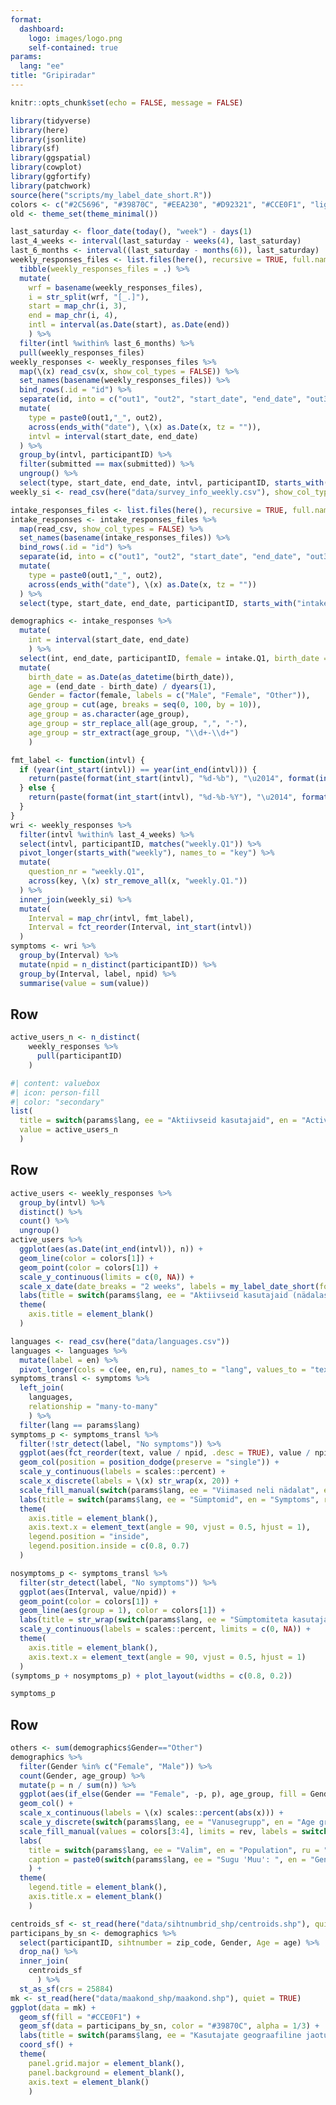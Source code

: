 ```yaml
---
format: 
  dashboard:
    logo: images/logo.png
    self-contained: true
params:
  lang: "ee"
title: "Gripiradar"
---
```


```r
knitr::opts_chunk$set(echo = FALSE, message = FALSE)
```

```r
library(tidyverse)
library(here)
library(jsonlite)
library(sf)
library(ggspatial)
library(cowplot)
library(ggfortify)
library(patchwork)
source(here("scripts/my_label_date_short.R"))
colors <- c("#2C5696", "#39870C", "#EEA230", "#D92321", "#CCE0F1", "lightgray")
old <- theme_set(theme_minimal())
```


```r
last_saturday <- floor_date(today(), "week") - days(1)
last_4_weeks <- interval(last_saturday - weeks(4), last_saturday)
last_6_months <- interval((last_saturday - months(6)), last_saturday)
weekly_responses_files <- list.files(here(), recursive = TRUE, full.names = TRUE, pattern = "weekly_responses") %>% 
  tibble(weekly_responses_files = .) %>% 
  mutate(
    wrf = basename(weekly_responses_files),
    i = str_split(wrf, "[_.]"),
    start = map_chr(i, 3),
    end = map_chr(i, 4),
    intl = interval(as.Date(start), as.Date(end)) 
    ) %>% 
  filter(intl %within% last_6_months) %>%
  pull(weekly_responses_files)
weekly_responses <- weekly_responses_files %>% 
  map(\(x) read_csv(x, show_col_types = FALSE)) %>% 
  set_names(basename(weekly_responses_files)) %>% 
  bind_rows(.id = "id") %>% 
  separate(id, into = c("out1", "out2", "start_date", "end_date", "out3"), sep = "[_\\.]") %>% 
  mutate(
    type = paste0(out1,"_", out2),
    across(ends_with("date"), \(x) as.Date(x, tz = "")),
    intvl = interval(start_date, end_date)
  ) %>% 
  group_by(intvl, participantID) %>% 
  filter(submitted == max(submitted)) %>% 
  ungroup() %>% 
  select(type, start_date, end_date, intvl, participantID, starts_with("weekly"))
weekly_si <- read_csv(here("data/survey_info_weekly.csv"), show_col_types = FALSE)
```

```r
intake_responses_files <- list.files(here(), recursive = TRUE, full.names = TRUE, pattern = "intake_responses")
intake_responses <- intake_responses_files %>% 
  map(read_csv, show_col_types = FALSE) %>% 
  set_names(basename(intake_responses_files)) %>% 
  bind_rows(.id = "id") %>% 
  separate(id, into = c("out1", "out2", "start_date", "end_date", "out3"), sep = "[_\\.]") %>% 
  mutate(
    type = paste0(out1,"_", out2),
    across(ends_with("date"), \(x) as.Date(x, tz = ""))
  ) %>% 
  select(type, start_date, end_date, participantID, starts_with("intake"))
```


```r
demographics <- intake_responses %>% 
  mutate(
    int = interval(start_date, end_date)
    ) %>% 
  select(int, end_date, participantID, female = intake.Q1, birth_date = intake.Q2, zip_code = intake.Q3.0) %>% 
  mutate(
    birth_date = as.Date(as_datetime(birth_date)),
    age = (end_date - birth_date) / dyears(1),
    Gender = factor(female, labels = c("Male", "Female", "Other")),
    age_group = cut(age, breaks = seq(0, 100, by = 10)),
    age_group = as.character(age_group),
    age_group = str_replace_all(age_group, ",", "-"),
    age_group = str_extract(age_group, "\\d+-\\d+")
    )
```


```r
fmt_label <- function(intvl) {
  if (year(int_start(intvl)) == year(int_end(intvl))) {
    return(paste(format(int_start(intvl), "%d-%b"), "\u2014", format(int_end(intvl), "%d-%b")))
  } else {
    return(paste(format(int_start(intvl), "%d-%b-%Y"), "\u2014", format(int_end(intvl), "%d-%b-%Y")))
  }
}
wri <- weekly_responses %>% 
  filter(intvl %within% last_4_weeks) %>%
  select(intvl, participantID, matches("weekly.Q1")) %>% 
  pivot_longer(starts_with("weekly"), names_to = "key") %>% 
  mutate(
    question_nr = "weekly.Q1",
    across(key, \(x) str_remove_all(x, "weekly.Q1."))
  ) %>% 
  inner_join(weekly_si) %>% 
  mutate(
    Interval = map_chr(intvl, fmt_label),
    Interval = fct_reorder(Interval, int_start(intvl))
  )
symptoms <- wri %>% 
  group_by(Interval) %>% 
  mutate(npid = n_distinct(participantID)) %>% 
  group_by(Interval, label, npid) %>% 
  summarise(value = sum(value))
```


## Row

```r
active_users_n <- n_distinct(
    weekly_responses %>% 
      pull(participantID)
    )
```


```r
#| content: valuebox
#| icon: person-fill
#| color: "secondary"
list(
  title = switch(params$lang, ee = "Aktiivseid kasutajaid", en = "Active users", ru = "Aктивные пользователи"),
  value = active_users_n
  )
```


## Row {height=60%}

```r
active_users <- weekly_responses %>% 
  group_by(intvl) %>%
  distinct() %>% 
  count() %>% 
  ungroup()
active_users %>% 
  ggplot(aes(as.Date(int_end(intvl)), n)) +
  geom_line(color = colors[1]) +
  geom_point(color = colors[1]) +
  scale_y_continuous(limits = c(0, NA)) +
  scale_x_date(date_breaks = "2 weeks", labels = my_label_date_short(format = c("%Y", "%b", "%d", "%H:%M"), sep = "-")) +
  labs(title = switch(params$lang, ee = "Aktiivseid kasutajaid (nädalas)", en = "Active users (weekly)", ru = "Aктивные пользователи (в неделю)")) +
  theme(
    axis.title = element_blank()
  )
```



```r
languages <- read_csv(here("data/languages.csv"))
languages <- languages %>% 
  mutate(label = en) %>% 
  pivot_longer(cols = c(ee, en,ru), names_to = "lang", values_to = "text")
symptoms_transl <- symptoms %>% 
  left_join(
    languages, 
    relationship = "many-to-many"
    ) %>% 
  filter(lang == params$lang)
symptoms_p <- symptoms_transl %>% 
  filter(!str_detect(label, "No symptoms")) %>% 
  ggplot(aes(fct_reorder(text, value / npid, .desc = TRUE), value / npid, fill = Interval)) +
  geom_col(position = position_dodge(preserve = "single")) +
  scale_y_continuous(labels = scales::percent) +
  scale_x_discrete(labels = \(x) str_wrap(x, 20)) +
  scale_fill_manual(switch(params$lang, ee = "Viimased neli nädalat", en = "Last four weeks", ru = "Последние четыре недели"), values = colors) +
  labs(title = switch(params$lang, ee = "Sümptomid", en = "Symptoms", ru = "Симптомы")) +
  theme(
    axis.title = element_blank(),
    axis.text.x = element_text(angle = 90, vjust = 0.5, hjust = 1),
    legend.position = "inside",
    legend.position.inside = c(0.8, 0.7)
  )
```


```r
nosymptoms_p <- symptoms_transl %>% 
  filter(str_detect(label, "No symptoms")) %>% 
  ggplot(aes(Interval, value/npid)) +
  geom_point(color = colors[1]) +
  geom_line(aes(group = 1), color = colors[1]) +
  labs(title = str_wrap(switch(params$lang, ee = "Sümptomiteta kasutajate osakaal", en = "Proportion of users with no symptoms", ru = "Доля пользователей без симптомов"), width = 15)) +
  scale_y_continuous(labels = scales::percent, limits = c(0, NA)) +
  theme(
    axis.title = element_blank(),
    axis.text.x = element_text(angle = 90, vjust = 0.5, hjust = 1)
  )
(symptoms_p + nosymptoms_p) + plot_layout(widths = c(0.8, 0.2))
```


```r
symptoms_p
```

## Row

```r
others <- sum(demographics$Gender=="Other")
demographics %>% 
  filter(Gender %in% c("Female", "Male")) %>% 
  count(Gender, age_group) %>% 
  mutate(p = n / sum(n)) %>% 
  ggplot(aes(if_else(Gender == "Female", -p, p), age_group, fill = Gender)) +
  geom_col() +
  scale_x_continuous(labels = \(x) scales::percent(abs(x))) +
  scale_y_discrete(switch(params$lang, ee = "Vanusegrupp", en = "Age group", ru = "Возрастная группа")) +
  scale_fill_manual(values = colors[3:4], limits = rev, labels = switch(params$lang, ee = c("Naised", "Mehed"), en = c("Female", "Male"), ru = c("Женщины", "Мужчины"))) +
  labs(
    title = switch(params$lang, ee = "Valim", en = "Population", ru = "Выборка"),
    caption = paste0(switch(params$lang, ee = "Sugu 'Muu': ", en = "Gender 'Other': ", ru = "Пол 'Другой': "), others, " (", scales::percent(others / active_users_n), ")")
    ) +
  theme(
    legend.title = element_blank(),
    axis.title.x = element_blank()
    )
```


```r
centroids_sf <- st_read(here("data/sihtnumbrid_shp/centroids.shp"), quiet = TRUE)
participans_by_sn <- demographics %>% 
  select(participantID, sihtnumber = zip_code, Gender, Age = age) %>% 
  drop_na() %>% 
  inner_join(
    centroids_sf
      ) %>% 
  st_as_sf(crs = 25884)
mk <- st_read(here("data/maakond_shp/maakond.shp"), quiet = TRUE)
ggplot(data = mk) +
  geom_sf(fill = "#CCE0F1") +
  geom_sf(data = participans_by_sn, color = "#39870C", alpha = 1/3) +
  labs(title = switch(params$lang, ee = "Kasutajate geograafiline jaotus", en = "Geographic distribution of users", ru = "Географическое распределение пользователей")) +
  coord_sf() +
  theme(
    panel.grid.major = element_blank(), 
    panel.background = element_blank(),
    axis.text = element_blank()
    )
```

